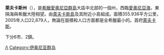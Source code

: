 {{Infobox Pref GR
|name = 萊夫卡斯
|name_local = Νομός Λευκάδας
|image_map = GreeceLevkas.png
|periph = [[愛奧尼亞群島|愛奧尼亞群島]]
|capital = [[萊夫卡斯|萊夫卡斯]]
|population = 22879
|population_as_of = 2005年
|pop_rank = 第54位
|popdens_rank = 第18位
|area = 355.936
|area_rank = 第54位
|postal_code = 31x xx
|area_code = 26450
|licence = ΕΥ
|provinces = 0
|municip = 6
|commun = 2
|ISO = GR-26
|official flag = {{flagicon|Greece}}
|website = [http://www.lefkada.gr/?langid=2 www.lefkada.gr] 
|munic_map = Lefkada municipalities numbered.png}}

'''萊夫卡斯州'''（{{lang-el|Νομός Λευκάδας}}），是[[希臘|希臘]][[愛奧尼亞群島|愛奧尼亞群島]]大區中北部的一個州，西臨[[愛奧尼亞海|愛奧尼亞海]]，東隔海與希臘大陸相望。由[[萊夫卡斯島|萊夫卡斯島]]及其附近小島組成。面積355.936平方公里，2005年人口22,879人，無論在面積和人口方面都是全希臘最小的。首府[[萊夫卡斯|萊夫卡斯]]。

下分6市、2鎮。

{{爱奥尼亚群岛}}
{{威尼斯共和国海外领地}}
{{Authority control}}
{{Greece-geo-stub}}

[[Category:希臘州份|Λ]]
[[Category:伊奥尼亚群岛|Category:伊奥尼亚群岛]]
